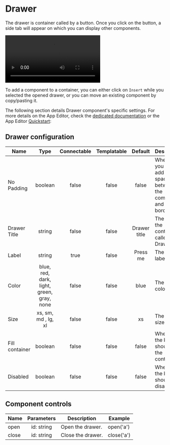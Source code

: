 
# Drawer

The drawer is container called by a button. Once you click on the button, a side tab will appear on which you can display other components.

<video
	className="border-2 rounded-lg object-cover w-full h-full dark:border-gray-800"
	autoPlay
	controls
	src="/videos/drawer.mp4"
	alt="drawer component"
/>
<br />

To add a component to a container, you can either click on `Insert` while you selected the opened drawer, or you can move an existing component by copy/pasting it.

The following section details Drawer component's specific settings. For more details on the App Editor, check the [dedicated documentation](../0_app_editor/index.mdx) or the App Editor [Quickstart](../../getting_started/7_apps_quickstart/index.mdx):

<div className="grid grid-cols-2 gap-6 mb-4">
	<DocCard
		color="orange"
		title="App Editor Documentation"
		description="The app editor is a low-code builder to create custom User Interfaces with a mix of drag-and-drop and code."
		href="/docs/apps/app_editor"
	/>
	<DocCard
		color="orange"
		title="Apps Quickstart"
		description="Learn how to build your first app in a matter of minutes."
		href="/docs/getting_started/apps_quickstart"
	/>
</div>

## Drawer configuration

| Name           |                   Type                    | Connectable | Templatable |   Default    | Description                                                               |
| -------------- | :---------------------------------------: | :---------: | :---------: | :----------: | ------------------------------------------------------------------------- |
| No Padding     |                  boolean                  |    false    |    false    |    false     | Whether you want to add extra space between the component and the border. |
| Drawer Title   |                  string                   |    false    |    false    | Drawer title | The title of the container called by Drawer.                              |
| Label          |                  string                   |    true     |    false    |   Press me   | The button label.                                                         |
| Color          | blue, red, dark, light, green, gray, none |    false    |    false    |     blue     | The button color.                                                         |
| Size           |            xs, sm, md , lg, xl            |    false    |    false    |      xs      | The button size.                                                          |
| Fill container |                  boolean                  |    false    |    false    |    false     | Whether the button should fill the container.                             |
| Disabled       |                  boolean                  |    false    |    false    |    false     | Whether the button should be disabled.                                    |

## Component controls

| Name  | Parameters | Description       | Example    |
| ----- | :--------: | ----------------- | ---------- |
| open  | id: string | Open the drawer.  | open('a')  |
| close | id: string | Close the drawer. | close('a') |
